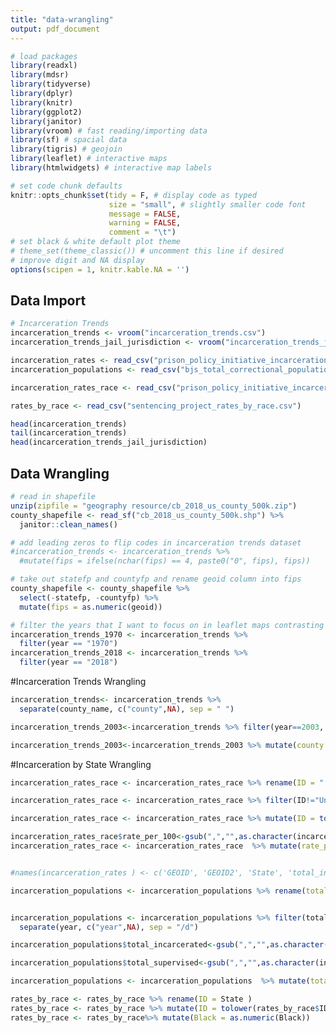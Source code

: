 ```yaml
---
title: "data-wrangling"
output: pdf_document
---
```


```r
# load packages
library(readxl)
library(mdsr)
library(tidyverse)
library(dplyr)
library(knitr)
library(ggplot2)
library(janitor)
library(vroom) # fast reading/importing data
library(sf) # spacial data
library(tigris) # geojoin
library(leaflet) # interactive maps
library(htmlwidgets) # interactive map labels

# set code chunk defaults
knitr::opts_chunk$set(tidy = F, # display code as typed
                      size = "small", # slightly smaller code font
                      message = FALSE,
                      warning = FALSE,
                      comment = "\t") 
# set black & white default plot theme 
# theme_set(theme_classic()) # uncomment this line if desired
# improve digit and NA display 
options(scipen = 1, knitr.kable.NA = '')
```

## Data Import

```r
# Incarceration Trends
incarceration_trends <- vroom("incarceration_trends.csv")
incarceration_trends_jail_jurisdiction <- vroom("incarceration_trends_jail_jurisdiction.csv")

incarceration_rates <- read_csv("prison_policy_initiative_incarceration_by_race.csv")
incarceration_populations <- read_csv("bjs_total_correctional_population_counts_by_status_TM 5_26_21.csv")

incarceration_rates_race <- read_csv("prison_policy_initiative_incarceration_by_race.csv") # data from 2010

rates_by_race <- read_csv("sentencing_project_rates_by_race.csv")

head(incarceration_trends)
tail(incarceration_trends)
head(incarceration_trends_jail_jurisdiction)
```
## Data Wrangling

```r
# read in shapefile
unzip(zipfile = "geography resource/cb_2018_us_county_500k.zip")
county_shapefile <- read_sf("cb_2018_us_county_500k.shp") %>%
  janitor::clean_names() 

# add leading zeros to flip codes in incarceration trends dataset
#incarceration_trends <- incarceration_trends %>%
  #mutate(fips = ifelse(nchar(fips) == 4, paste0("0", fips), fips))

# take out statefp and countyfp and rename geoid column into fips
county_shapefile <- county_shapefile %>%
  select(-statefp, -countyfp) %>%
  mutate(fips = as.numeric(geoid))

# filter the years that I want to focus on in leaflet maps contrasting 1970 and 2018
incarceration_trends_1970 <- incarceration_trends %>%
  filter(year == "1970")
incarceration_trends_2018 <- incarceration_trends %>%
  filter(year == "2018")
```

#Incarceration Trends Wrangling
```r
incarceration_trends<- incarceration_trends %>%
  separate(county_name, c("county",NA), sep = " ")

incarceration_trends_2003<-incarceration_trends %>% filter(year==2003, state!="AK", state!="HI" )

incarceration_trends_2003<-incarceration_trends_2003 %>% mutate(county = tolower(incarceration_trends_2003$county))
```

#Incarceration by State Wrangling
```r


incarceration_rates_race <- incarceration_rates_race %>% rename(ID = "...3" ) %>% rename(rate_per_100 = "...26")

incarceration_rates_race <- incarceration_rates_race %>% filter(ID!="United States", ID!="Puerto Rico", ID!="Geography", ID!="Hawaii", ID!="Alaska")

incarceration_rates_race <- incarceration_rates_race %>% mutate(ID = tolower(incarceration_rates_race$ID))

incarceration_rates_race$rate_per_100<-gsub(",","",as.character(incarceration_rates_race$rate_per_100))
incarceration_rates_race <- incarceration_rates_race  %>% mutate(rate_per_100 = as.numeric(rate_per_100))


#names(incarceration_rates ) <- c('GEOID', 'GEOID2', 'State', 'total_incarcerated', 'total_white', 'total_black','total_native', 'total_asian', 'total_pacific_islander', 'total_other', 'total_two_or_more', 'ort', 'total_white_non-hispanic', 'blank', '' )

```

```r

incarceration_populations <- incarceration_populations %>% rename(total_incarcerated = "...7") %>% rename( year = "Bureau of Justice Statistics") %>% rename(total_supervised = "...2")


incarceration_populations <- incarceration_populations %>% filter(total_incarcerated!="Total/c")%>%filter(!row_number() %in% c(1))%>%
  separate(year, c("year",NA), sep = "/d")

incarceration_populations$total_incarcerated<-gsub(",","",as.character(incarceration_populations$total_incarcerated))

incarceration_populations$total_supervised<-gsub(",","",as.character(incarceration_populations$total_supervised))

incarceration_populations <- incarceration_populations  %>% mutate(total_incarcerated = as.numeric(total_incarcerated))%>% mutate(year = as.numeric(year)) %>% mutate(total_supervised = as.numeric(total_supervised))
```

```r
rates_by_race <- rates_by_race %>% rename(ID = State ) 
rates_by_race <- rates_by_race %>% mutate(ID = tolower(rates_by_race$ID))
rates_by_race <- rates_by_race%>% mutate(Black = as.numeric(Black))

```

```r


```

